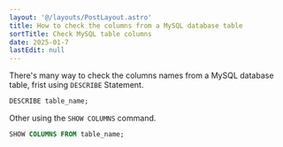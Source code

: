 ```yaml
---
layout: '@/layouts/PostLayout.astro'
title: How to check the columns from a MySQL database table
sortTitle: Check MySQL table columns
date: 2025-01-7
lastEdit: null
---
```



There's many way to check the columns names from a MySQL database table, frist using `DESCRIBE` Statement.

```sql
DESCRIBE table_name;
```

Other using the `SHOW COLUMNS` command.

```sql
SHOW COLUMNS FROM table_name;
```
